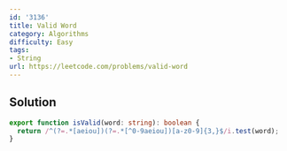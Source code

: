 ```yaml
---
id: '3136'
title: Valid Word
category: Algorithms
difficulty: Easy
tags:
- String
url: https://leetcode.com/problems/valid-word
---
```


## Solution

```typescript filename="solution.ts" copy
export function isValid(word: string): boolean {
  return /^(?=.*[aeiou])(?=.*[^0-9aeiou])[a-z0-9]{3,}$/i.test(word);
}
```

